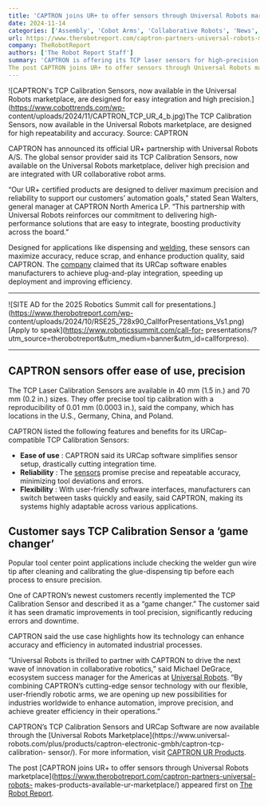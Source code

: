 ```yaml
---
title: 'CAPTRON joins UR+ to offer sensors through Universal Robots marketplace'
date: 2024-11-14
categories: ['Assembly', 'Cobot Arms', 'Collaborative Robots', 'News', 'Sensors / Sensing Systems', 'Welding & Fabrication', 'CAPTRON', 'Universal Robots']
url: https://www.therobotreport.com/captron-partners-universal-robots-makes-products-available-ur-marketplace/
company: TheRobotReport
authors: ['The Robot Report Staff']
summary: 'CAPTRON is offering its TCP laser sensors for high-precision tool tip calibration on Universal Robots' marketplace.
The post CAPTRON joins UR+ to offer sensors through Universal Robots marketplace appeared first on The Robot Report.'
---
```



![CAPTRON's TCP Calibration Sensors, now available in the Universal Robots
marketplace, are designed for easy integration and high
precision.](https://www.cobottrends.com/wp-
content/uploads/2024/11/CAPTRON_TCP_UR_4_b.jpg)The TCP Calibration Sensors,
now available in the Universal Robots marketplace, are designed for high
repeatability and accuracy. Source: CAPTRON

CAPTRON has announced its official UR+ partnership with Universal Robots A/S.
The global sensor provider said its TCP Calibration Sensors, now available on
the Universal Robots marketplace, deliver high precision and are integrated
with UR collaborative robot arms.

“Our UR+ certified products are designed to deliver maximum precision and
reliability to support our customers’ automation goals,” stated Sean Walters,
general manager at CAPTRON North America LP. “This partnership with Universal
Robots reinforces our commitment to delivering high-performance solutions that
are easy to integrate, boosting productivity across the board.”

Designed for applications like dispensing and
[welding](https://www.therobotreport.com/tag/welding), these sensors can
maximize accuracy, reduce scrap, and enhance production quality, said CAPTRON.
The [company](https://www.captron.com/) claimed that its URCap software
enables manufacturers to achieve plug-and-play integration, speeding up
deployment and improving efficiency.

* * *

![SITE AD for the 2025 Robotics Summit call for
presentations.](https://www.therobotreport.com/wp-
content/uploads/2024/10/RSE25_728x90_CallforPresentations_Vs1.png) [Apply to
speak](https://www.roboticssummit.com/call-for-
presentations/?utm_source=therobotreport&utm_medium=banner&utm_id=callforpreso).

* * *

## CAPTRON sensors offer ease of use, precision

The TCP Laser Calibration Sensors are available in 40 mm (1.5 in.) and 70 mm
(0.2 in.) sizes. They offer precise tool tip calibration with a
reproducibility of 0.01 mm (0.0003 in.), said the company, which has locations
in the U.S., Germany, China, and Poland.

CAPTRON listed the following features and benefits for its URCap-compatible
TCP Calibration Sensors:

  * **Ease of use** : CAPTRON said its URCap software simplifies sensor setup, drastically cutting integration time.
  * **Reliability** : The [sensors](https://www.therobotreport.com/category/technologies/sensors-sensing/) promise precise and repeatable accuracy, minimizing tool deviations and errors.
  * **Flexibility** : With user-friendly software interfaces, manufacturers can switch between tasks quickly and easily, said CAPTRON, making its systems highly adaptable across various applications.

## Customer says TCP Calibration Sensor a ‘game changer’

Popular tool center point applications include checking the welder gun wire
tip after cleaning and calibrating the glue-dispensing tip before each process
to ensure precision.

One of CAPTRON’s newest customers recently implemented the TCP Calibration
Sensor and described it as a “game changer.” The customer said it has seen
dramatic improvements in tool precision, significantly reducing errors and
downtime.

CAPTRON said the use case highlights how its technology can enhance accuracy
and efficiency in automated industrial processes.

“Universal Robots is thrilled to partner with CAPTRON to drive the next wave
of innovation in collaborative robotics,” said Michael DeGrace, ecosystem
success manager for the Americas at [Universal
Robots](https://www.therobotreport.com/tag/universal-robots). “By combining
CAPTRON’s cutting-edge sensor technology with our flexible, user-friendly
robotic arms, we are opening up new possibilities for industries worldwide to
enhance automation, improve precision, and achieve greater efficiency in their
operations.”

CAPTRON’s TCP Calibration Sensors and URCap Software are now available through
the [Universal Robots Marketplace](https://www.universal-
robots.com/plus/products/captron-electronic-gmbh/captron-tcp-calibration-
sensor/). For more information, visit [CAPTRON UR
Products](https://www.captron.com/products/optical-sensors/software/ur/).

The post [CAPTRON joins UR+ to offer sensors through Universal Robots
marketplace](https://www.therobotreport.com/captron-partners-universal-robots-
makes-products-available-ur-marketplace/) appeared first on [The Robot
Report](https://www.therobotreport.com).


